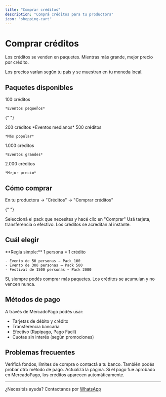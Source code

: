 ```yaml
---
title: "Comprar créditos"
description: "Comprá créditos para tu productora"
icon: "shopping-cart"
---
```


# Comprar créditos

Los créditos se venden en paquetes. Mientras más grande, mejor precio por crédito.

<Note>Los precios varían según tu país y se muestran en tu moneda local.</Note>

## Paquetes disponibles

<CardGroup cols={3}>
  <Card title="Pack 100" icon="package">
    100 créditos
    
    *Eventos pequeños*
  </Card>

{" "}

<Card title="Pack 200" icon="package">
  200 créditos *Eventos medianos*
</Card>

  <Card title="Pack 500 ⭐" icon="package">
    500 créditos
    
    *Más popular*
  </Card>
</CardGroup>

<CardGroup cols={2}>
  <Card title="Pack 1000" icon="package">
    1.000 créditos
    
    *Eventos grandes*
  </Card>

  <Card title="Pack 2000 💎" icon="package">
    2.000 créditos
    
    *Mejor precio*
  </Card>
</CardGroup>

## Cómo comprar

<Steps>
  <Step title="Ir a Créditos">
    En tu productora → "Créditos" → "Comprar créditos"
  </Step>

{" "}

<Step title="Elegir paquete">
  Seleccioná el pack que necesites y hacé clic en "Comprar"
</Step>

  <Step title="Pagar con MercadoPago">
    Usá tarjeta, transferencia o efectivo. Los créditos se acreditan al instante.
  </Step>
</Steps>

## Cuál elegir

<AccordionGroup>
  <Accordion title="¿Cuántos necesito?">
    **Regla simple:** 1 persona = 1 crédito
    
    - Evento de 50 personas → Pack 100
    - Evento de 300 personas → Pack 500
    - Festival de 1500 personas → Pack 2000
  </Accordion>

  <Accordion title="¿Puedo comprar más después?">
    Sí, siempre podés comprar más paquetes. Los créditos se acumulan y no vencen nunca.
  </Accordion>
</AccordionGroup>

## Métodos de pago

A través de MercadoPago podés usar:

- Tarjetas de débito y crédito
- Transferencia bancaria
- Efectivo (Rapipago, Pago Fácil)
- Cuotas sin interés (según promociones)

## Problemas frecuentes

<AccordionGroup>
  <Accordion title="El pago fue rechazado">
    Verificá fondos, límites de compra o contactá a tu banco. También podés probar otro método de pago.
  </Accordion>

  <Accordion title="Pagué pero no aparecen los créditos">
    Actualizá la página. Si el pago fue aprobado en MercadoPago, los créditos aparecen automáticamente.
  </Accordion>
</AccordionGroup>

---

¿Necesitás ayuda? Contactanos por [WhatsApp](https://wa.me/5491122503348)
